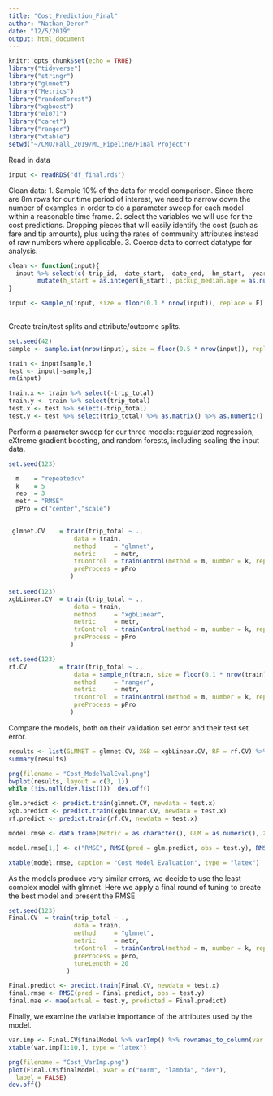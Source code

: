 ```yaml
---
title: "Cost_Prediction_Final"
author: "Nathan_Deron"
date: "12/5/2019"
output: html_document
---
```


```r
knitr::opts_chunk$set(echo = TRUE)
library("tidyverse")
library("stringr")
library("glmnet")
library("Metrics")
library("randomForest")
library("xgboost")
library("e1071")
library("caret")
library("ranger")
library("xtable")
setwd("~/CMU/Fall_2019/ML_Pipeline/Final Project")
```

Read in data
```r
input <- readRDS("df_final.rds")
```

Clean data:
1. Sample 10% of the data for model comparison. Since there are 8m rows for our time period of interest, we need to narrow down the number of examples in order to do a parameter sweep for each model within a reasonable time frame.
2. select the variables we will use for the cost predictions. Dropping pieces that will easily identify the cost (such as fare and tip amounts), plus using the rates of community attributes instead of raw numbers where applicable.
3. Coerce data to correct datatype for analysis.
```r
clean <- function(input){
  input %>% select(c(-trip_id, -date_start, -date_end, -hm_start, -year, -fare, -tips, -extras, -trip_total_missing, -pickup_foreign.pop, -pickup_edu.total, -pickup_cit.total, -pickup_nodiploma.pop, -pickup_highschool.pop, -pickup_somecollege.pop, -pickup_assoc.pop, -pickup_bach.pop, -pickup_graduatedegree.pop, -pickup_race.total, -pickup_white.pop, -pickup_black.pop, -pickup_amindian.pop, -pickup_asian.pop, -pickup_pacific.pop, -pickup_other.pop, -pickup_vet.total, -pickup_veteran.pop, -pickup_tract, -pickup_census_tract, -pickup_community_area, -dropoff_census_tract, -dropoff_community_area, -dropoff_centroid_latitude, -dropoff_centroid_longitude, -pickup_centroid_latitude, -pickup_centroid_longitude)) %>% 
        mutate(h_start = as.integer(h_start), pickup_median.age = as.numeric(pickup_median.age), pickup_median.income = as.numeric(pickup_median.income), pickup_hrs.worked = as.numeric(pickup_hrs.worked), fare_missing = as.logical(fare_missing), tips_missing = as.logical(tips_missing), extras_missing = as.logical(extras_missing), trip_seconds_missing = as.logical(trip_seconds_missing), id_ride = as.logical(id_ride))
}

input <- sample_n(input, size = floor(0.1 * nrow(input)), replace = F) %>% clean()
        
```

Create train/test splits and attribute/outcome splits.
```r
set.seed(42)
sample <- sample.int(nrow(input), size = floor(0.5 * nrow(input)), replace = F)

train <- input[sample,]
test <- input[-sample,]
rm(input)

train.x <- train %>% select(-trip_total)
train.y <- train %>% select(trip_total)
test.x <- test %>% select(-trip_total)
test.y <- test %>% select(trip_total) %>% as.matrix() %>% as.numeric()
```

Perform a parameter sweep for our three models: regularized regression, eXtreme gradient boosting, and random forests, including scaling the input data.
```r
set.seed(123)

  m    = "repeatedcv"
  k    = 5
  rep  = 3
  metr = "RMSE"
  pPro = c("center","scale")

 
 glmnet.CV    = train(trip_total ~ ., 
                  data = train,
                  method     = "glmnet", 
                  metric     = metr,
                  trControl  = trainControl(method = m, number = k, repeats = rep, search = "random"),
                  preProcess = pPro
                 )
 
set.seed(123)
xgbLinear.CV  = train(trip_total ~ ., 
                  data = train,
                  method     = "xgbLinear", 
                  metric     = metr,
                  trControl  = trainControl(method = m, number = k, repeats = rep, search = "random"),
                  preProcess = pPro
                 )

set.seed(123)
rf.CV         = train(trip_total ~ .,
                  data = sample_n(train, size = floor(0.1 * nrow(train))),
                  method     = "ranger", 
                  metric     = metr,
                  trControl  = trainControl(method = m, number = k, repeats = rep, search = "random"),
                  preProcess = pPro
                 )
```

Compare the models, both on their validation set error and their test set error.
```r
results <- list(GLMNET = glmnet.CV, XGB = xgbLinear.CV, RF = rf.CV) %>% resamples()
summary(results)

png(filename = "Cost_ModelValEval.png")
bwplot(results, layout = c(3, 1))
while (!is.null(dev.list()))  dev.off()

glm.predict <- predict.train(glmnet.CV, newdata = test.x)
xgb.predict <- predict.train(xgbLinear.CV, newdata = test.x)
rf.predict <- predict.train(rf.CV, newdata = test.x)

model.rmse <- data.frame(Metric = as.character(), GLM = as.numeric(), XGB = as.numeric(), RF = as.numeric())

model.rmse[1,] <- c("RMSE", RMSE(pred = glm.predict, obs = test.y), RMSE(pred = xgb.predict, obs = test.y), RMSE(pred = rf.predict, obs = test.y))

xtable(model.rmse, caption = "Cost Model Evaluation", type = "latex")
```

As the models produce very similar errors, we decide to use the least complex model with glmnet. Here we apply a final round of tuning to create the best model and present the RMSE
```r

set.seed(123)
Final.CV  = train(trip_total ~ ., 
                  data = train,
                  method     = "glmnet", 
                  metric     = metr,
                  trControl  = trainControl(method = m, number = k, repeats = rep, search = "random"),
                  preProcess = pPro,
                  tuneLength = 20
                )

Final.predict <- predict.train(Final.CV, newdata = test.x)
final.rmse <- RMSE(pred = Final.predict, obs = test.y)
final.mae <- mae(actual = test.y, predicted = Final.predict)
```

Finally, we examine the variable importance of the attributes used by the model.
```r
var.imp <- Final.CV$finalModel %>% varImp() %>% rownames_to_column(var = "Variable") %>% arrange(desc(Overall))
xtable(var.imp[1:10,], type = "latex")

png(filename = "Cost_VarImp.png")
plot(Final.CV$finalModel, xvar = c("norm", "lambda", "dev"),
  label = FALSE)
dev.off()
```

